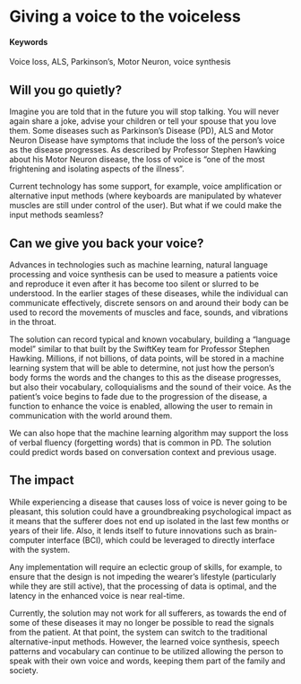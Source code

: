 # Giving a voice to the voiceless {#lost-voice-synthesis}

#### Keywords

Voice loss, ALS, Parkinson’s, Motor Neuron, voice synthesis

## Will you go quietly?

Imagine you are told that in the future you will stop talking.  You will never again share a joke, advise your children or tell your spouse that you love them.  Some diseases such as Parkinson’s Disease (PD), ALS and Motor Neuron Disease have symptoms that include the loss of the person’s voice as the disease progresses.  As described by Professor Stephen Hawking about his Motor Neuron disease, the loss of voice is “one of the most frightening and isolating aspects of the illness”.

Current technology has some support, for example, voice amplification or alternative input methods (where keyboards are manipulated by whatever muscles are still under control of the user).  But what if we could make the input methods seamless?


## Can we give you back your voice?

Advances in technologies such as machine learning, natural language processing and voice synthesis can be used to measure a patients voice and reproduce it even after it has become too silent or slurred to be understood.  In the earlier stages of these diseases, while the individual can communicate effectively, discrete sensors on and around their body can be used to record the movements of muscles and face, sounds, and vibrations in the throat.

The solution can record typical and known vocabulary, building a “language model” similar to that built by the SwiftKey team for Professor Stephen Hawking.  Millions, if not billions, of data points, will be stored in a machine learning system that will be able to determine, not just how the person’s body forms the words and the changes to this as the disease progresses, but also their vocabulary, colloquialisms and the sound of their voice.  As the patient’s voice begins to fade due to the progression of the disease, a function to enhance the voice is enabled, allowing the user to remain in communication with the world around them.

We can also hope that the machine learning algorithm may support the loss of verbal fluency (forgetting words) that is common in PD.  The solution could predict words based on conversation context and previous usage.


## The impact

While experiencing a disease that causes loss of voice is never going to be pleasant, this solution could have a groundbreaking psychological impact as it means that the sufferer does not end up isolated in the last few months or years of their life.  Also, it lends itself to future innovations such as brain-computer interface (BCI), which could be leveraged to directly interface with the system.

Any implementation will require an eclectic group of skills, for example, to ensure that the design is not impeding the wearer's lifestyle (particularly while they are still active), that the processing of data is optimal, and the latency in the enhanced voice is near real-time.

Currently, the solution may not work for all sufferers, as towards the end of some of these diseases it may no longer be possible to read the signals from the patient.  At that point, the system can switch to the traditional alternative-input methods.  However, the learned voice synthesis, speech patterns and vocabulary can continue to be utilized allowing the person to speak with their own voice and words, keeping them part of the family and society.

 
